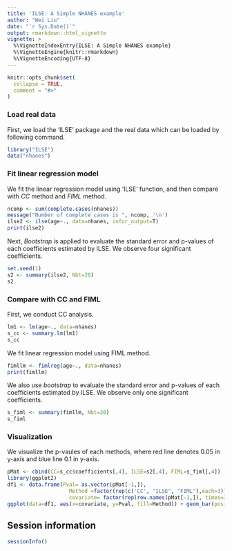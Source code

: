 ```yaml
---
title: 'ILSE: A Simple NHANES example'
author: "Wei Liu"
date: "`r Sys.Date()`"
output: rmarkdown::html_vignette
vignette: >
  %\VignetteIndexEntry{ILSE: A Simple NHANES example}
  %\VignetteEngine{knitr::rmarkdown}
  %\VignetteEncoding{UTF-8}
---
```


```r
knitr::opts_chunk$set(
  collapse = TRUE,
  comment = "#>"
)
```

### Load real data
First, we load the 'ILSE' package and the real data which can be loaded by following command.
```r
library("ILSE")
data("nhanes")
```

### Fit linear regression model
We fit the linear regression model using 'ILSE' function, and then compare with *CC* method and *FIML* method.
```r
ncomp <- sum(complete.cases(nhanes))
message("Number of complete cases is ", ncomp, '\n')
ilse2 <- ilse(age~., data=nhanes, infor_output=T)
print(ilse2)
```

Next, *Bootstrap* is applied to evaluate the standard error and p-values of each coefficients estimated by ILSE. We observe four significant coefficients. 
```r
set.seed(1)
s2 <- summary(ilse2, Nbt=20)
s2
```

### Compare with CC and FIML

First, we conduct CC analysis.
```r
lm1 <- lm(age~., data=nhanes)
s_cc <- summary.lm(lm1)
s_cc
```

We fit linear regression model using FIML method.
```r
fimllm <- fimlreg(age~., data=nhanes)
print(fimllm)
```
We also use *bootstrap* to evaluate the standard error and p-values of each coefficients estimated by ILSE. We observe only one significant coefficients. 
```r
s_fiml <- summary(fimllm, Nbt=20)
s_fiml
```

### Visualization 
We visualize the p-vaules of each methods, where red line denotes 0.05 in y-axis and blue line 0.1 in y-axis.
```r
pMat <- cbind(CC=s_cc$coefficients[,4], ILSE=s2[,4], FIML=s_fiml[,4])
library(ggplot2)
df1 <- data.frame(Pval= as.vector(pMat[-1,]),
                    Method =factor(rep(c('CC', "ILSE", "FIML"),each=3)),
                    covariate= factor(rep(row.names(pMat[-1,]), times=3)))
ggplot(data=df1, aes(x=covariate, y=Pval, fill=Method)) + geom_bar(position = "dodge", stat="identity",width = 0.5) + geom_hline(yintercept = 0.05, color='red') + geom_hline(yintercept = 0.1, color='blue')
```

## Session information
```r
sessionInfo()
```
